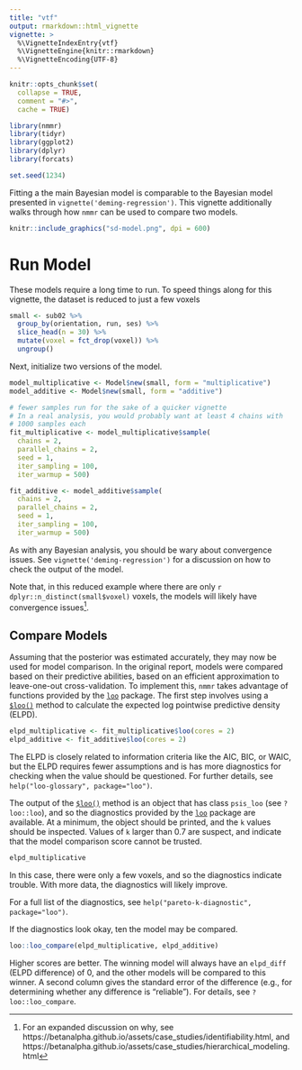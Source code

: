 ```yaml
---
title: "vtf"
output: rmarkdown::html_vignette
vignette: >
  %\VignetteIndexEntry{vtf}
  %\VignetteEngine{knitr::rmarkdown}
  %\VignetteEncoding{UTF-8}
---
```


```r
knitr::opts_chunk$set(
  collapse = TRUE,
  comment = "#>",
  cache = TRUE)
```


```r
library(nmmr)
library(tidyr)
library(ggplot2)
library(dplyr)
library(forcats)

set.seed(1234)
```

Fitting a the main Bayesian model is comparable to the Bayesian model presented in `vignette('deming-regression')`. This vignette additionally walks through how `nmmr` can be used to compare two models. 

```r
knitr::include_graphics("sd-model.png", dpi = 600)
```


# Run Model

These models require a long time to run. To speed things along for this vignette, the dataset is reduced to just a few voxels

```r
small <- sub02 %>%
  group_by(orientation, run, ses) %>%
  slice_head(n = 30) %>%
  mutate(voxel = fct_drop(voxel)) %>%
  ungroup() 
```

Next, initialize two versions of the model.

```r
model_multiplicative <- Model$new(small, form = "multiplicative")
model_additive <- Model$new(small, form = "additive")
```


```r

# fewer samples run for the sake of a quicker vignette
# In a real analysis, you would probably want at least 4 chains with 
# 1000 samples each
fit_multiplicative <- model_multiplicative$sample(
  chains = 2, 
  parallel_chains = 2, 
  seed = 1,
  iter_sampling = 100,
  iter_warmup = 500)

fit_additive <- model_additive$sample(
  chains = 2, 
  parallel_chains = 2, 
  seed = 1,
  iter_sampling = 100,
  iter_warmup = 500)
```

As with any Bayesian analysis, you should be wary about convergence issues. See `vignette('deming-regression')` for a discussion on how to check the output of the model.

Note that, in this reduced example where there are only `r dplyr::n_distinct(small$voxel)` voxels, the models will likely have convergence issues^[For an expanded discussion on why, see https://betanalpha.github.io/assets/case_studies/identifiability.html, and https://betanalpha.github.io/assets/case_studies/hierarchical_modeling.html]. 

## Compare Models

Assuming that the posterior was estimated accurately, they may now be used for model comparison. In the original report, models were compared based on their predictive abilities, based on an efficient approximation to leave-one-out cross-validation. To implement this, `nmmr` takes advantage of functions provided by the [`loo`](https://mc-stan.org/loo/) package. The first step involves using a [`$loo()`](https://psadil.github.io/nmmr/reference/ModelMCMC.html#method-loo) method to calculate the expected log pointwise predictive density (ELPD). 

```r
elpd_multiplicative <- fit_multiplicative$loo(cores = 2)
elpd_additive <- fit_additive$loo(cores = 2)
```

The ELPD is closely related to information criteria like the AIC, BIC, or WAIC, but the ELPD requires fewer assumptions and is has more diagnostics for checking when the value should be questioned. For further details, see `help("loo-glossary", package="loo")`. 

The output of the [`$loo()`](https://psadil.github.io/nmmr/reference/ModelMCMC.html#method-loo) method is an object that has class `psis_loo` (see `?loo::loo`), and so the diagnostics provided by the [`loo`](https://mc-stan.org/loo/) package are available. At a minimum, the object should be printed, and the `k` values should be inspected. Values of `k` larger than 0.7 are suspect, and indicate that the model comparison score cannot be trusted.

```r
elpd_multiplicative
```

In this case, there were only a few voxels, and so the diagnostics indicate trouble. With more data, the diagnostics will likely improve.

For a full list of the diagnostics, see `help("pareto-k-diagnostic", package="loo")`. 

If the diagnostics look okay, ten the model may be compared. 

```r
loo::loo_compare(elpd_multiplicative, elpd_additive)
```

Higher scores are better. The winning model will always have an `elpd_diff` (ELPD difference) of 0, and the other models will be compared to this winner. A second column gives the standard error of the difference (e.g., for determining whether any difference is "reliable"). For details, see `?loo::loo_compare`.

